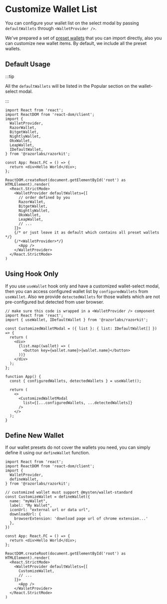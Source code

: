 # Customize Wallet List

You can configure your wallet list on the select modal by passing `defaultWallets` through `<WalletProvider />`.

We've prepared a set of [preset wallets](../compatibility#preset-wallets) that you can import 
directly, also you can customize new wallet items. By default, we include all the preset wallets.

## Default Usage

:::tip

All the `defaultWallets` will be listed in the Popular section on the wallet-select modal.

:::

```tsx twoslash
import React from 'react';
import ReactDOM from 'react-dom/client';
import {
  WalletProvider,
  RazorWallet,
  BitgetWallet,
  NightlyWallet,
  OkxWallet,
  LeapWallet,
  IDefaultWallet,
} from '@razorlabs/razorkit';

const App: React.FC = () => {
  return <div>Hello World</div>;
};

ReactDOM.createRoot(document.getElementById('root') as HTMLElement).render(
  <React.StrictMode>
    <WalletProvider defaultWallets={[
      // order defined by you
      RazorWallet,
      BitgetWallet,
      NightlyWallet,
      OkxWallet,
      LeapWallet,
      // ...
    ]}>
    {/* or just leave it as default which contains all preset wallets */}
    {/*<WalletProvider>*/}
      <App />
    </WalletProvider>
  </React.StrictMode>
)
```

## Using Hook Only

If you use `useWallet` hook only and have a customized wallet-select modal, then you can 
access configured wallet list by `configuredWallets` from `useWallet`. Also we provide 
`detectedWallets` for those wallets which are not pre-configured but detected from user browser.

```tsx twoslash
// make sure this code is wrapped in a <WalletProvider /> component
import React from 'react';
import { useWallet, IDefaultWallet } from '@razorlabs/razorkit';

const CustomizedWalletModal = ({ list }: { list: IDefaultWallet[] }) => {
  return (
    <div>
      {list.map((wallet) => (
        <button key={wallet.name}>{wallet.name}</button>
      ))}
    </div>
  );
};

function App() {
  const { configuredWallets, detectedWallets } = useWallet();

  return (
    <>
      <CustomizedWalletModal
        list={[...configuredWallets, ...detectedWallets]}
      />
    </>
  );
}
```

## Define New Wallet

If our wallet presets do not cover the wallets you need, you can simply define it using our `defineWallet` function.

```tsx twoslash
import React from 'react';
import ReactDOM from 'react-dom/client';
import {
  WalletProvider,
  defineWallet,
} from '@razorlabs/razorkit';

// customized wallet must support @mysten/wallet-standard
const CustomizeWallet = defineWallet({
  name: "myWallet",
  label: "My Wallet",
  iconUrl: "external url or data url",
  downloadUrl: {
    browserExtension: 'download page url of chrome extension...'
  },
})

const App: React.FC = () => {
  return <div>Hello World</div>;
};

ReactDOM.createRoot(document.getElementById('root') as HTMLElement).render(
  <React.StrictMode>
    <WalletProvider defaultWallets={[
      CustomizeWallet,
      // ...
    ]}>
      <App />
    </WalletProvider>
  </React.StrictMode>
)
```
